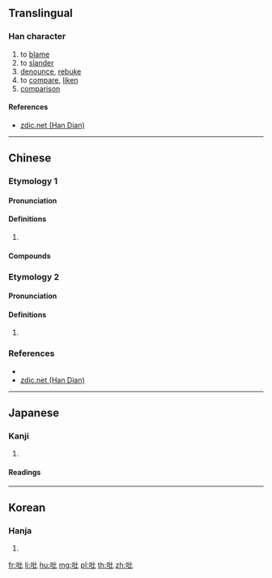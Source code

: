 {{character info/new}}
==Translingual==

===Han character===
{{Han char|rn=30|rad=口|as=04|sn=7|four=6201|canj=RPP|ids=⿰口比}}

# to [[blame]]
# to [[slander]]
# [[denounce]], [[rebuke]]
# to [[compare]], [[liken]]
# [[comparison]]

====References====
{{Han ref|kx=0177.240|dkj=03333|dj=0395.060|hdz=10588.030|uh=5421}}
* [http://www.zdic.net/z/16/js/5421.htm zdic.net (Han Dian)]

----

==Chinese==
{{zh-forms}}

===Etymology 1===

====Pronunciation====
{{zh-pron
|m=bǐ,pǐ
|mc=y
|oc=y
|cat=
}}
{{attention|zh|mc, oc needs distribution}}

====Definitions====
{{zh-hanzi}}

# {{rfdef|zh}}

====Compounds====
{{zh-der|吡喃|吡啶|吡咯|吡嗪|吡唑}}

===Etymology 2===

====Pronunciation====
{{zh-pron
|m=bì
|mc=y
|oc=y
|cat=
}}

====Definitions====
{{zh-hanzi}}

# {{zh-only|吡吡}}

===References===
* {{R:twedu|N00180}}
* [http://www.zdic.net/z/16/js/5421.htm zdic.net (Han Dian)]

----

==Japanese==

===Kanji===
{{ja-kanji|rs=口04}}

# {{defn|lang=ja|sort=口04}}

====Readings====
{{ja-readings|goon=[[び]] (bi)|kanon=[[ひ]] (hi)|kun=[[そしる]] (soshiru)}}

----

==Korean==

===Hanja===
{{ko-hanja|hangeul=필|rv=pil|mr=p'il}}

# {{defn|lang=ko|sort=口04}}

[[fr:吡]]
[[li:吡]]
[[hu:吡]]
[[mg:吡]]
[[pl:吡]]
[[th:吡]]
[[zh:吡]]